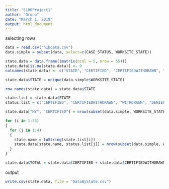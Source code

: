 ```yaml
---
title: "5100Project1"
author: "Group"
date: "March 1, 2019"
output: html_document
---
```


selecting rows
```r
data = read.csv("h1bdata.csv")
data.simple = subset(data, select=c(CASE_STATUS, WORKSITE_STATE))
```

```r
state.data = data.frame((matrix(ncol = 5, nrow = 55)))
state.data[is.na(state.data)] <- 0
colnames(state.data) <- c("STATE", "CERTIFIED", "CERTIFIEDWITHDRAWN", "DENIED", "WITHDRAWN")

state.data$STATE = unique(data.simple$WORKSITE_STATE)

row.names(state.data) = state.data$STATE

state.list = state.data$STATE
status.list = c("CERTIFIED", "CERTIFIEDWITHDRAWN", "WITHDRAWN", "DENIED")

state.data["NY", "CERTIFIED"] = nrow(subset(data.simple, WORKSITE_STATE == "NY" & CASE_STATUS == "CERTIFIED"))

for (i in 1:55)
{
  for (j in 1:4)
  {
    state.name = toString(state.list[i])
    state.data[state.name, status.list[j]] = nrow(subset(data.simple, WORKSITE_STATE == state.name & CASE_STATUS == status.list[j])) 
  }
}

state.data$TOTAL = state.data$CERTIFIED + state.data$CERTIFIEDWITHDRAWN + state.data$DENIED + state.data$WITHDRAWN
```
output
```r
write.csv(state.data, file = "DataByState.csv")
```